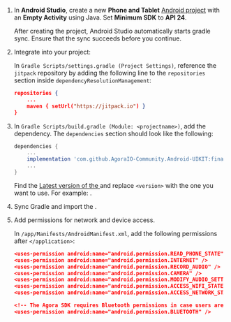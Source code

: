 <PlatformWrapper platform="android">

1.  In **Android Studio**, create a new **Phone and Tablet** [Android project](https://developer.android.com/studio/projects/create-project) with an **Empty Activity** using Java. Set **Minimum SDK** to **API 24**.

    After creating the project, Android Studio automatically starts gradle sync. Ensure that the sync succeeds before you continue.

2.  Integrate <Vg k="UIK" /> into your project:

    In `Gradle Scripts/settings.gradle (Project Settings)`, reference the `jitpack` repository by adding the following line to the `repositories` section inside `dependencyResolutionManagement`:

    ```json
    repositories {
        ...
        maven { setUrl("https://jitpack.io") }
    }
    ```

3.  In `Gradle Scripts/build.gradle (Module: <projectname>)`, add the <Vg k="UIK" /> dependency. The `dependencies` section should look like the following:

    ``` groovy
    dependencies {
        ...
        implementation 'com.github.AgoraIO-Community.Android-UIKIT:final:<version>'
        ...
    }
    ```

    Find the [Latest version of the <Vg k="UIK" />](https://jitpack.io/#com.github.AgoraIO-Community/Android-UIKIT) and replace `<version>` with the one you want to use. For example: _<Vg k="ANDROID_UIKIT_VERSION" />_.

4.  Sync Gradle and import the <Vg k="UIK" />.

5.  Add permissions for network and device access.

    In `/app/Manifests/AndroidManifest.xml`, add the following permissions after `</application>`:

    ```json
    <uses-permission android:name="android.permission.READ_PHONE_STATE"/>
    <uses-permission android:name="android.permission.INTERNET" />
    <uses-permission android:name="android.permission.RECORD_AUDIO" />
    <uses-permission android:name="android.permission.CAMERA" />
    <uses-permission android:name="android.permission.MODIFY_AUDIO_SETTINGS" />
    <uses-permission android:name="android.permission.ACCESS_WIFI_STATE" />
    <uses-permission android:name="android.permission.ACCESS_NETWORK_STATE" />

    <!-- The Agora SDK requires Bluetooth permissions in case users are using Bluetooth devices.-->
    <uses-permission android:name="android.permission.BLUETOOTH" />
    ```

</PlatformWrapper>
